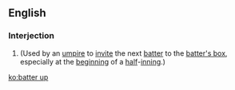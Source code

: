 ==English==

===Interjection===
{{en-interj|head=[[batter|Batter]] [[up]]!}}
# {{context|baseball|lang=en}} (Used by an [[umpire]] to [[invite]] the next [[batter]] to the [[batter's box]], especially at the [[beginning]] of a [[half]]-[[inning]].)

[[ko:batter up]]